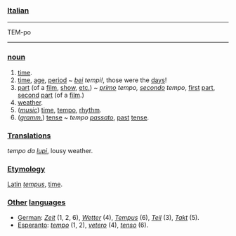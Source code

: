 ===[[Italian]]===

----
TEM-po
----

===[[noun]]===

#[[time]].
#[[time]], [[age]], [[period]] ~ ''[[bello|bei]] tempi!'', those were the [[day|days]]!
#[[part]] (of a [[film]], [[show]], [[et coetera|etc.]]) ~ ''[[primo]] tempo, [[secondo]] tempo'', [[first]] [[part]], [[second]] [[part]] (of a [[film]].)
#[[weather]].
#(''[[music]]'') [[time]], [[tempo]], [[rhythm]].
#(''[[grammar|gramm.]]'') [[tense]] ~ ''tempo [[passato]]'', [[past]] [[tense]].

===[[translation|Translations]]===

''tempo da [[lupo|lupi]]'', lousy weather.

===[[Etymology]]===

[[Latin]] ''[[tempus]]'', [[time]].

===[[other|Other]] [[language|languages]]===

*[[German]]: ''[[Zeit]]'' (1, 2, 6), ''[[Wetter]]'' (4), ''[[Tempus]]'' (6), ''[[Teil]]'' (3), ''[[Takt]]'' (5).
*[[Esperanto]]: ''[[tempo]]'' (1, 2), ''[[vetero]]'' (4), ''[[tenso]]'' (6).